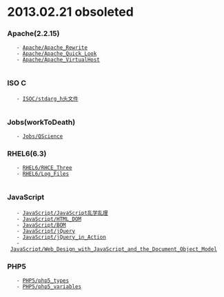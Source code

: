 = 2013.02.21 obsoleted =

=== Apache(2.2.15) ===
    - [[Apache/Apache_Rewrite]] 
    - [[Apache/Apache_Quick_Look]] 
    - [[Apache/Apache_VirtualHost]] 
    
=== ISO C ===
    - [[ISOC/stdarg_h头文件]]
    
=== Jobs(workToDeath) ===
    - [[Jobs/QScience]]

=== RHEL6(6.3) ===
    - [[RHEL6/RHCE_Three]]
    - [[RHEL6/Log_Files]]
    
=== JavaScript ===
    - [[JavaScript/JavaScript乱学乱理]]
    - [[JavaScript/HTML_DOM]]
    - [[JavaScript/BOM]]
    - [[JavaScript/jQuery]]
    - [[JavaScript/jQuery_in_Action]]
    - [[JavaScript/Web_Design_with_JavaScript_and_the_Document_Object_Model]]

=== PHP5 ===
    - [[PHP5/php5_types]]
    - [[PHP5/php5_variables]]

